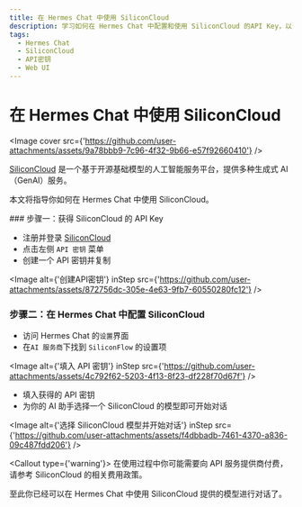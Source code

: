 ```yaml
---
title: 在 Hermes Chat 中使用 SiliconCloud
description: 学习如何在 Hermes Chat 中配置和使用 SiliconCloud 的API Key，以便开始对话和交互。
tags:
  - Hermes Chat
  - SiliconCloud
  - API密钥
  - Web UI
---
```


# 在 Hermes Chat 中使用 SiliconCloud

<Image cover src={'https://github.com/user-attachments/assets/9a78bbb9-7c96-4f32-9b66-e57f92660410'} />

[SiliconCloud](https://siliconflow.cn/) 是一个基于开源基础模型的人工智能服务平台，提供多种生成式 AI（GenAI）服务。

本文将指导你如何在 Hermes Chat 中使用 SiliconCloud。

<Steps>
  ### 步骤一：获得 SiliconCloud 的 API Key

  - 注册并登录 [SiliconCloud](https://cloud.siliconflow.cn/account/ak)
  - 点击左侧 `API 密钥` 菜单
  - 创建一个 API 密钥并复制

  <Image alt={'创建API密钥'} inStep src={'https://github.com/user-attachments/assets/872756dc-305e-4e63-9fb7-60550280fc12'} />

  ### 步骤二：在 Hermes Chat 中配置 SiliconCloud

  - 访问 Hermes Chat 的`设置`界面
  - 在`AI 服务商`下找到 `SiliconFlow` 的设置项

  <Image alt={'填入 API 密钥'} inStep src={'https://github.com/user-attachments/assets/4c792f62-5203-4f13-8f23-df228f70d67f'} />

  - 填入获得的 API 密钥
  - 为你的 AI 助手选择一个 SiliconCloud 的模型即可开始对话

  <Image alt={'选择 SiliconCloud 模型并开始对话'} inStep src={'https://github.com/user-attachments/assets/f4dbbadb-7461-4370-a836-09c487fdd206'} />

  <Callout type={'warning'}>
    在使用过程中你可能需要向 API 服务提供商付费，请参考 SiliconCloud 的相关费用政策。
  </Callout>
</Steps>

至此你已经可以在 Hermes Chat 中使用 SiliconCloud 提供的模型进行对话了。
